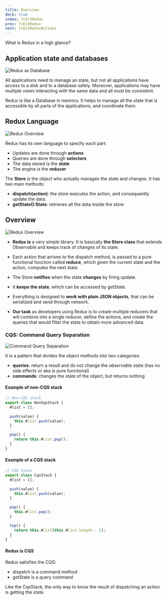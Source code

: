 ```yaml
---
title: Overview
deck: true
index: TcEs3Redux
prev: TcEs3Redux
next: TcEs3ReduxActions
---
```


What is Redux in a high glance?

## Application state and databases

![Redux as Database](/images/redux/redux-database.png)

All applications need to manage an state, but not all applications have access
to a disk and to a database safely. Moreover, applications may have multiple
views interacting with the same data and all must be consistent.

Redux is like a Database in memory. It helps to manage all the state that is
accessible by all parts of the applications, and coordinate them.

## Redux Language

![Redux Overview](/images/redux/redux-overview-minimal.png)

Redux has its own language to specify each part:

- Updates are done through **actions**
- Queries are done through **selectors**
- The data stored is the **state**
- The engine is the **reducer**

The **Store** is the object who actually manages the state and changes. It has
two main methods:

- **dispatch(action)**: the store executes the action, and consequently update
  the data.
- **getState():State**: retrieves all the data inside the store

## Overview

<div className="Deck-Row">
<div className="Deck-Cell">


![Redux Overview](/images/redux/redux-overview.png)

</div>
<div className="Deck-Cell">


- **Redux is** a very simple library. It is basically **the Store class** that
  extends Observable and keeps track of changes of its state.

- Each action that arrives to the dispatch method, is passed to a pure
  functional function called **reduce**, which given the current state and the
  action, computes the next state.

- The Store **notifies** when the state **changes** by firing update.

- It **keeps the state**, which can be accessed by getState.

- Everything is designed to **work with plain JSON objects**, that can be
  serialized and send through network.

- **Our task** as developers using Redux is to create multiple reducers that
  will combine into a single reducer, define the actions, and create the queries
  that would filter the state to obtain more advanced data.

</div>
</div>


### CQS: Command Query Separation

![Command Query Separation](/images/redux/cqs.png)

It is a pattern that divides the object methods into two categories:

- **queries**: return a result and do not change the _observable_ state (has no
  side effects or aka is pure functional)
- **commands**: changes the state of the object, but returns nothing

#### Example of non-CQS stack

```javascript
// Non-CQS stack
export class NonSqsStack {
  #list = [];

  push(value) {
    this.#list.push(value);
  }

  pop() {
    return this.#list.pop();
  }
}
```

#### Example of a CQS stack

```javascript
// CQS stack
export class CqsStack {
  #list = [];

  push(value) {
    this.#list.push(value);
  }

  pop() {
    this.#list.pop();
  }

  top() {
    return this.#list[this.#list.length - 1];
  }
}
```

#### Redux is CQS

Redux satisfies the CQS:

- dispatch is a command method
- getState is a query command

Like the CqsStack, the only way to know the result of dispatching an action is
getting the state.
